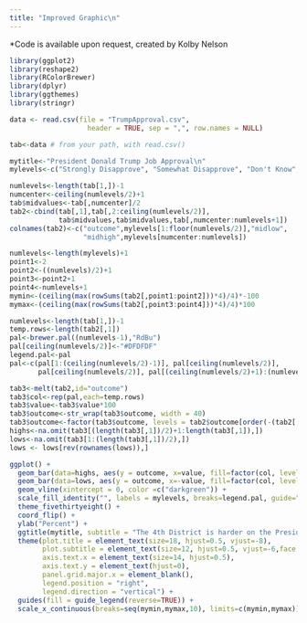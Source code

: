 ```yaml
---
title: "Improved Graphic\n"
---
```


*Code is available upon request, created by Kolby Nelson \n

```r
library(ggplot2)
library(reshape2)
library(RColorBrewer)
library(dplyr)
library(ggthemes)
library(stringr)

data <- read.csv(file = "TrumpApproval.csv",
                   header = TRUE, sep = ",", row.names = NULL)

tab<-data # from your path, with read.csv()

mytitle<-"President Donald Trump Job Approval\n"
mylevels<-c("Strongly Disapprove", "Somewhat Disapprove", "Don't Know", "Somewhat Approve",  "Strongly Approve")

numlevels<-length(tab[1,])-1
numcenter<-ceiling(numlevels/2)+1
tab$midvalues<-tab[,numcenter]/2
tab2<-cbind(tab[,1],tab[,2:ceiling(numlevels/2)],
            tab$midvalues,tab$midvalues,tab[,numcenter:numlevels+1])
colnames(tab2)<-c("outcome",mylevels[1:floor(numlevels/2)],"midlow",
                  "midhigh",mylevels[numcenter:numlevels])

numlevels<-length(mylevels)+1
point1<-2
point2<-((numlevels)/2)+1
point3<-point2+1
point4<-numlevels+1
mymin<-(ceiling(max(rowSums(tab2[,point1:point2]))*4)/4)*-100
mymax<-(ceiling(max(rowSums(tab2[,point3:point4]))*4)/4)*100

numlevels<-length(tab[1,])-1
temp.rows<-length(tab2[,1])
pal<-brewer.pal((numlevels-1),"RdBu")
pal[ceiling(numlevels/2)]<-"#DFDFDF"
legend.pal<-pal
pal<-c(pal[1:(ceiling(numlevels/2)-1)], pal[ceiling(numlevels/2)], 
       pal[ceiling(numlevels/2)], pal[(ceiling(numlevels/2)+1):(numlevels-1)])

tab3<-melt(tab2,id="outcome")
tab3$col<-rep(pal,each=temp.rows)
tab3$value<-tab3$value*100
tab3$outcome<-str_wrap(tab3$outcome, width = 40)
tab3$outcome<-factor(tab3$outcome, levels = tab2$outcome[order(-(tab2[,5]+tab2[,6]+tab2[,7]))])
highs<-na.omit(tab3[(length(tab3[,1])/2)+1:length(tab3[,1]),])
lows<-na.omit(tab3[1:(length(tab3[,1])/2),])
lows <- lows[rev(rownames(lows)),]

ggplot() +
  geom_bar(data=highs, aes(y = outcome, x=value, fill=factor(col, levels = legend.pal)),position=position_stack(reverse = TRUE), stat="identity") +
  geom_bar(data=lows, aes(y = outcome, x=-value, fill=factor(col, levels = legend.pal)), position='stack', stat="identity") +
  geom_vline(xintercept = 0, color =c("darkgreen")) +
  scale_fill_identity("", labels = mylevels, breaks=legend.pal, guide="legend") +
  theme_fivethirtyeight() +
  coord_flip() +
  ylab("Percent") +
  ggtitle(mytitle, subtitle = "The 4th District is harder on the President than state average") +
  theme(plot.title = element_text(size=18, hjust=0.5, vjust=-8),
        plot.subtitle = element_text(size=12, hjust=0.5, vjust=-6,face = "italic"),
        axis.text.x = element_text(size=14, hjust=0.5),
        axis.text.y = element_text(hjust=0),
        panel.grid.major.x = element_blank(),
        legend.position = "right", 
        legend.direction = "vertical") +
  guides(fill = guide_legend(reverse=TRUE)) +
  scale_x_continuous(breaks=seq(mymin,mymax,10), limits=c(mymin,mymax))

```